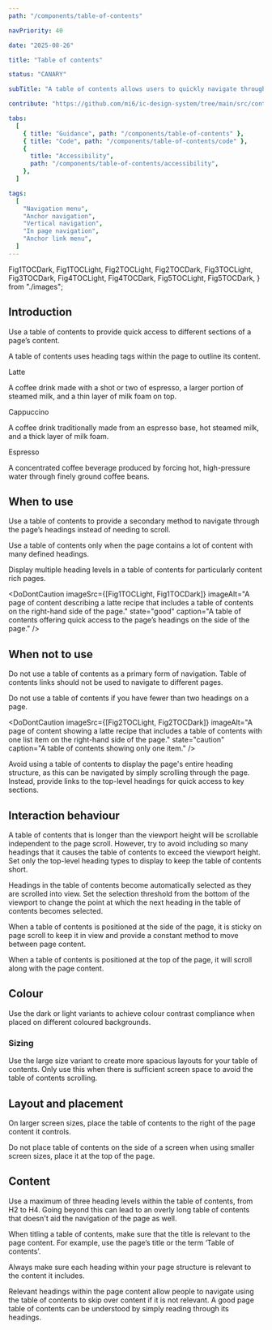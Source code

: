```yaml
---
path: "/components/table-of-contents"

navPriority: 40

date: "2025-08-26"

title: "Table of contents"

status: "CANARY"

subTitle: "A table of contents allows users to quickly navigate through a page's content using links to its headings."

contribute: "https://github.com/mi6/ic-design-system/tree/main/src/content/structured/components/table-of-contents"

tabs:
  [
    { title: "Guidance", path: "/components/table-of-contents" },
    { title: "Code", path: "/components/table-of-contents/code" },
    {
      title: "Accessibility",
      path: "/components/table-of-contents/accessibility",
    },
  ]

tags:
  [
    "Navigation menu",
    "Anchor navigation",
    "Vertical navigation",
    "In page navigation",
    "Anchor link menu",
  ]
---
```



  Fig1TOCDark,
  Fig1TOCLight,
  Fig2TOCLight,
  Fig2TOCDark,
  Fig3TOCLight,
  Fig3TOCDark,
  Fig4TOCLight,
  Fig4TOCDark,
  Fig5TOCLight,
  Fig5TOCDark,
} from "./images";

<IcAlert
  heading="Canary component"
  variant="info"
  message="This component is new and its guidance will be updated over time."
/>

## Introduction

Use a table of contents to provide quick access to different sections of a page’s content.

A table of contents uses heading tags within the page to outline its content.

<ComponentPreview>
  <IcTableOfContents position="right" setScrollHeight={45}>
    <div id="content" style={{ width: "80%" }}>
      <div style={{ height: "200px", background: "gray" }}>
        <WrappedH2 preview>Latte</WrappedH2>
        <p>
          A coffee drink made with a shot or two of espresso, a larger portion
          of steamed milk, and a thin layer of milk foam on top.
        </p>
      </div>
      <div style={{ height: "200px", background: "darkgray" }}>
        <WrappedH2 preview>Cappuccino</WrappedH2>
        <p>
          A coffee drink traditionally made from an espresso base, hot steamed
          milk, and a thick layer of milk foam.
        </p>
      </div>
      <div style={{ height: "200px", background: "gray" }}>
        <WrappedH2 preview>Espresso</WrappedH2>
        <p>
          A concentrated coffee beverage produced by forcing hot, high-pressure
          water through finely ground coffee beans.
        </p>
      </div>
    </div>
  </IcTableOfContents>
</ComponentPreview>

## When to use

Use a table of contents to provide a secondary method to navigate through the page’s headings instead of needing to scroll.

Use a table of contents only when the page contains a lot of content with many defined headings.

Display multiple heading levels in a table of contents for particularly content rich pages.

<DoDontCaution
  imageSrc={[Fig1TOCLight, Fig1TOCDark]}
  imageAlt="A page of content describing a latte recipe that includes a table of contents on the right-hand side of the page."
  state="good"
  caption="A table of contents offering quick access to the page’s headings on the side of the page."
/>

## When not to use

Do not use a table of contents as a primary form of navigation. Table of contents links should not be used to navigate to different pages.

Do not use a table of contents if you have fewer than two headings on a page.

<DoDontCaution
  imageSrc={[Fig2TOCLight, Fig2TOCDark]}
  imageAlt="A page of content showing a latte recipe that includes a table of contents with one list item on the right-hand side of the page."
  state="caution"
  caption="A table of contents showing only one item."
/>

Avoid using a table of contents to display the page's entire heading structure, as this can be navigated by simply scrolling through the page. Instead, provide links to the top-level headings for quick access to key sections.

## Interaction behaviour

A table of contents that is longer than the viewport height will be scrollable independent to the page scroll. However, try to avoid including so many headings that it causes the table of contents to exceed the viewport height. Set only the top-level heading types to display to keep the table of contents short.

Headings in the table of contents become automatically selected as they are scrolled into view. Set the selection threshold from the bottom of the viewport to change the point at which the next heading in the table of contents becomes selected.

When a table of contents is positioned at the side of the page, it is sticky on page scroll to keep it in view and provide a constant method to move between page content.

When a table of contents is positioned at the top of the page, it will scroll along with the page content.

## Colour

Use the dark or light variants to achieve colour contrast compliance when placed on different coloured backgrounds.

### Sizing

Use the large size variant to create more spacious layouts for your table of contents. Only use this when there is sufficient screen space to avoid the table of contents scrolling.

<DoubleDoDontCaution>
  <DoDontCaution
    imageSrc={[Fig3TOCLight, Fig3TOCDark]}
    imageAlt="A table of contents showing a page’s headings in the default size variant."
    state="good"
    caption="A default sized table of contents."
  />
  <DoDontCaution
    imageSrc={[Fig4TOCLight, Fig4TOCDark]}
    imageAlt="A table of contents showing a page’s headings in the large size variant."
    state="good"
    caption="A large sized table of contents."
  />
</DoubleDoDontCaution>

## Layout and placement

On larger screen sizes, place the table of contents to the right of the page content it controls.

Do not place table of contents on the side of a screen when using smaller screen sizes, place it at the top of the page.

<DoubleDoDontCaution>
  <DoDontCaution
    imageSrc={[Fig5TOCLight, Fig5TOCDark]}
    imageAlt="A page displaying ‘Our coffees’ and a table of contents showing Milky coffees and Shot based coffees, at the top of the page on a smaller screen-size."
    state="good"
    caption="A table of contents on a mobile screen in the top position showing the page’s headings."
  />
</DoubleDoDontCaution>

## Content

Use a maximum of three heading levels within the table of contents, from H2 to H4. Going beyond this can lead to an overly long table of contents that doesn't aid the navigation of the page as well.

When titling a table of contents, make sure that the title is relevant to the page content. For example, use the page’s title or the term ‘Table of contents’.

Always make sure each heading within your page structure is relevant to the content it includes.

Relevant headings within the page content allow people to navigate using the table of contents to skip over content if it is not relevant. A good page table of contents can be understood by simply reading through its headings.
